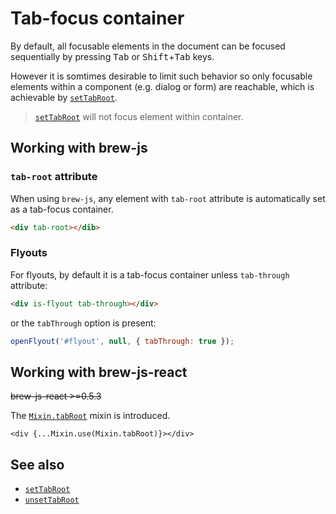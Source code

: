 
<Module name="zeta-dom/dom" />

# Tab-focus container

By default, all focusable elements in the document can be focused sequentially by
pressing <kbd>Tab</kbd> or <kbd>Shift</kbd>+<kbd>Tab</kbd> keys.

However it is somtimes desirable to limit such behavior so only focusable elements
within a component (e.g. dialog or form) are reachable, which is achievable by [`setTabRoot`](:).

> [`setTabRoot`](:) will not focus element within container.

<Example />

## Working with brew-js

### `tab-root` attribute

When using `brew-js`, any element with ``tab-root`` attribute is automatically set as a tab-focus container.

```html
<div tab-root></dib>
```

### Flyouts

For flyouts, by default it is a tab-focus container unless `tab-through` attribute:

```html
<div is-flyout tab-through></div>
```

or the `tabThrough` option is present:

```javascript
openFlyout('#flyout', null, { tabThrough: true });
```

## Working with brew-js-react

~~brew-js-react >=0.5.3~~

The [`Mixin.tabRoot`](:) mixin is introduced.

```tsx
<div {...Mixin.use(Mixin.tabRoot)}></div>
```

## See also

- [`setTabRoot`](:)
- [`unsetTabRoot`](:)
